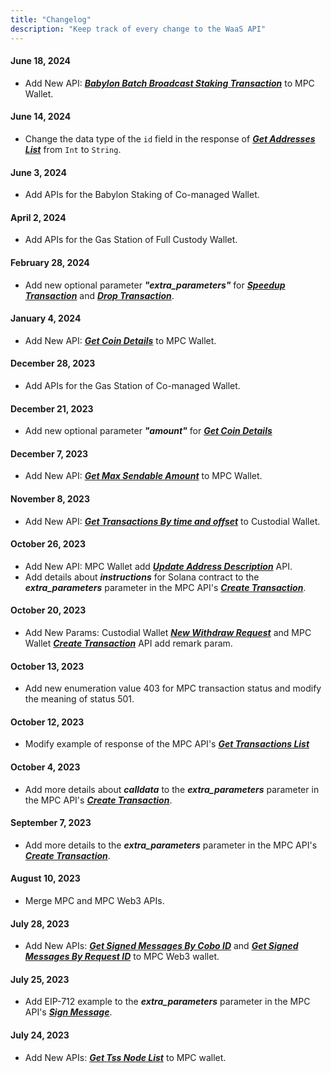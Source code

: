 ```yaml
---
title: "Changelog"
description: "Keep track of every change to the WaaS API"
---
```

#### June 18, 2024
  - Add New API: ***[Babylon Batch Broadcast Staking Transaction](/v1/api-references/mpc-wallet/babylon_batch_broadcast_staking_transaction)*** to MPC Wallet.

#### June 14, 2024
  - Change the data type of the `id` field in the response of ***[Get Addresses List](/v1/api-references/mpc-wallet/mpc_list_addresses)*** from `Int` to `String`.

#### June 3, 2024
   - Add APIs for the Babylon Staking of Co-managed Wallet.

#### April 2, 2024
   - Add APIs for the Gas Station of Full Custody Wallet.

#### February 28, 2024
   - Add new optional parameter ***"extra_parameters"*** for ***[Speedup Transaction](/v1/api-references/mpc-wallet/mpc_speedup_transaction)*** and ***[Drop Transaction](/v1/api-references/mpc-wallet/mpc_drop_transaction)***.

#### January 4, 2024
   - Add New API: ***[Get Coin Details](/v1/api-references/mpc-wallet/mpc_coin_info)*** to MPC Wallet.

#### December 28, 2023
   - Add APIs for the Gas Station of Co-managed Wallet.

#### December 21, 2023
   - Add new optional parameter ***"amount"*** for ***[Get Coin Details](/v1/api-references/custody-wallet/coin_info)***

#### December 7, 2023
   - Add New API: ***[Get Max Sendable Amount](/v1/api-references/mpc-wallet/mpc_get_max_send_amount)*** to MPC Wallet.

#### November 8, 2023
   - Add New API: ***[Get Transactions By time and offset](/v1/api-references/custody-wallet/transactions_by_time_ex)*** to Custodial Wallet.

#### October 26, 2023
   - Add New API: MPC Wallet add ***[Update Address Description](/v1/api-references/mpc-wallet/mpc_update_address_description)*** API.
   - Add details about ***instructions*** for Solana contract to the ***extra_parameters*** parameter
     in the MPC API's ***[Create Transaction](/v1/api-references/mpc-wallet/mpc_create_transaction)***.

#### October 20, 2023
   - Add New Params: Custodial Wallet ***[New Withdraw Request](/v1/api-references/custody-wallet/new_withdraw_request)*** and MPC Wallet  ***[Create Transaction](/v1/api-references/mpc-wallet/create_transaction)*** API add remark param.

#### October 13, 2023
   - Add new enumeration value 403 for MPC transaction status and modify the meaning of status 501.

#### October 12, 2023
   - Modify example of response of the MPC API's ***[Get Transactions List](/v1/api-references/mpc-wallet/mpc_list_transactions)*** 

#### October 4, 2023
   - Add more details about ***calldata*** to the ***extra_parameters*** parameter
     in the MPC API's ***[Create Transaction](/v1/api-references/mpc-wallet/mpc_create_transaction)***.

#### September 7, 2023
   - Add more details to the ***extra_parameters*** parameter in the MPC API's
     ***[Create Transaction](/v1/api-references/mpc-wallet/mpc_create_transaction)***.

#### August 10, 2023
   - Merge MPC and MPC Web3 APIs.

#### July 28, 2023
   - Add New APIs: ***[Get Signed Messages By Cobo ID](/v1/api-references/mpc-wallet/mpc_sign_messages_by_cobo_ids)*** and
     ***[Get Signed Messages By Request ID](/v1/api-references/mpc-wallet/mpc_sign_messages_by_request_ids)*** to MPC Web3 wallet.

#### July 25, 2023
   - Add EIP-712 example to the ***extra_parameters*** parameter in the MPC API's ***[Sign Message](/v1/api-references/mpc-wallet/mpc_sign_message)***.

#### July 24, 2023
   - Add New APIs: ***[Get Tss Node List](/v1/api-references/mpc-wallet/mpc_list_tss_node)*** to MPC wallet.
